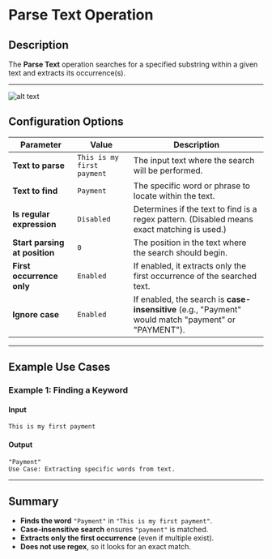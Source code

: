 # **Parse Text Operation**

## **Description**

The **Parse Text** operation searches for a specified substring within a given text and extracts its occurrence(s).

---
![alt text](../assets/text-action/parse-text.png)

## **Configuration Options**

| Parameter                  | Value               | Description |
|----------------------------|---------------------|-------------|
| **Text to parse**          | `This is my first payment` | The input text where the search will be performed. |
| **Text to find**           | `Payment`           | The specific word or phrase to locate within the text. |
| **Is regular expression**  | `Disabled`          | Determines if the text to find is a regex pattern. (Disabled means exact matching is used.) |
| **Start parsing at position** | `0`               | The position in the text where the search should begin. |
| **First occurrence only**  | `Enabled`           | If enabled, it extracts only the first occurrence of the searched text. |
| **Ignore case**            | `Enabled`           | If enabled, the search is **case-insensitive** (e.g., "Payment" would match "payment" or "PAYMENT"). |

---

## **Example Use Cases**

### **Example 1: Finding a Keyword**

#### **Input**

```plaintext
This is my first payment
```

#### **Output**

```plaintext
"Payment"
Use Case: Extracting specific words from text.
```

---

## **Summary**

- **Finds the word** `"Payment"` in `"This is my first payment"`.
- **Case-insensitive search** ensures `"payment"` is matched.
- **Extracts only the first occurrence** (even if multiple exist).
- **Does not use regex**, so it looks for an exact match.